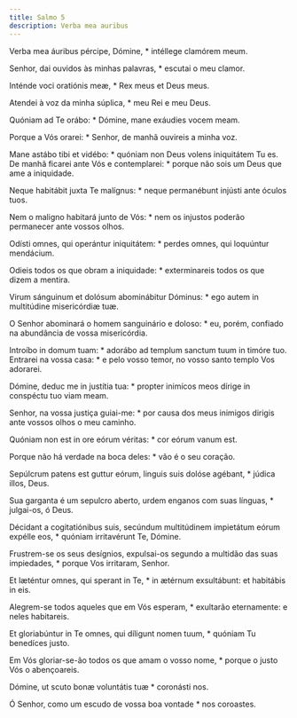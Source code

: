 ```yaml
---
title: Salmo 5
description: Verba mea auribus
---
```


<div class="side-by-side not-content">

Verba mea áuribus pércipe, Dómine, * intéllege clamórem meum.

Senhor, dai ouvidos às minhas palavras, * escutai o meu clamor.

Inténde voci oratiónis meæ, * Rex meus et Deus meus.

Atendei à voz da minha súplica, * meu Rei e meu Deus.

Quóniam ad Te orábo: * Dómine, mane exáudies vocem meam.

Porque a Vós orarei: * Senhor, de manhã ouvireis a minha voz.

Mane astábo tibi et vidébo: * quóniam non Deus volens iniquitátem Tu es.
  De manhã ficarei ante Vós e contemplarei: * porque não sois um Deus que ame
    a iniquidade.

Neque habitábit juxta Te malígnus: * neque permanébunt injústi ante óculos
    tuos.

Nem o maligno habitará junto de Vós: * nem os injustos poderão permanecer
    ante vossos olhos.

Odísti omnes, qui operántur iniquitátem: * perdes omnes, qui loquúntur
    mendácium.

Odieis todos os que obram a iniquidade: * exterminareis todos os que dizem a
    mentira.

Virum sánguinum et dolósum abominábitur Dóminus: * ego autem in multitúdine
    misericórdiæ tuæ.

O Senhor abominará o homem sanguinário e doloso: * eu, porém, confiado na
    abundância de vossa misericórdia.

Introíbo in domum tuam: * adorábo ad templum sanctum tuum in timóre tuo.
  Entrarei na vossa casa: * e pelo vosso temor, no vosso santo templo Vos
    adorarei.

Dómine, deduc me in justítia tua: * propter inimícos meos dírige in
    conspéctu tuo viam meam.

Senhor, na vossa justiça guiai-me: * por causa dos meus inimigos dirigis
    ante vossos olhos o meu caminho.

Quóniam non est in ore eórum véritas: * cor eórum vanum est.

Porque não há verdade na boca deles: * vão é o seu coração.

Sepúlcrum patens est guttur eórum, linguis suis dolóse agébant, * júdica
    illos, Deus.

Sua garganta é um sepulcro aberto, urdem enganos com suas línguas, *
    julgai-os, ó Deus.

Décidant a cogitatiónibus suis, secúndum multitúdinem impietátum eórum
    expélle eos, * quóniam irritavérunt Te, Dómine.

Frustrem-se os seus desígnios, expulsai-os segundo a multidão das suas
    impiedades, * porque Vos irritaram, Senhor.

Et læténtur omnes, qui sperant in Te, * in ætérnum exsultábunt: et habitábis
    in eis.

Alegrem-se todos aqueles que em Vós esperam, * exultarão eternamente: e
    neles habitareis.

Et gloriabúntur in Te omnes, qui díligunt nomen tuum, * quóniam Tu benedíces
    justo.

Em Vós gloriar-se-ão todos os que amam o vosso nome, * porque o justo Vós o
    abençoareis.

Dómine, ut scuto bonæ voluntátis tuæ * coronásti nos.

Ó Senhor, como um escudo de vossa boa vontade * nos coroastes.

</div>
